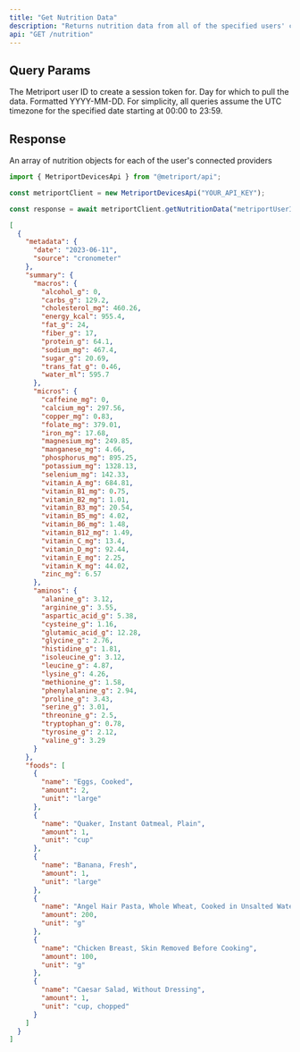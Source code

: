 ```yaml
---
title: "Get Nutrition Data"
description: "Returns nutrition data from all of the specified users' connected providers."
api: "GET /nutrition"
---
```


## Query Params

<ParamField query="userId" type="string" required>
  The Metriport user ID to create a session token for.
</ParamField>

<ParamField query="date" type="string" required>
  Day for which to pull the data. Formatted YYYY-MM-DD.

  <Info>
    For simplicity, all queries assume the UTC timezone for the specified date
    starting at 00:00 to 23:59.
  </Info>
</ParamField>

## Response

<ResponseField name="nutrition" type="Nutrition[]">
  An array of nutrition objects for each of the user's connected providers
</ResponseField>

<ResponseExample>

```javascript Metriport SDK
import { MetriportDevicesApi } from "@metriport/api";

const metriportClient = new MetriportDevicesApi("YOUR_API_KEY");

const response = await metriportClient.getNutritionData("metriportUserId", "date");
```

</ResponseExample>

```json
[
  {
    "metadata": {
      "date": "2023-06-11",
      "source": "cronometer"
    },
    "summary": {
      "macros": {
        "alcohol_g": 0,
        "carbs_g": 129.2,
        "cholesterol_mg": 460.26,
        "energy_kcal": 955.4,
        "fat_g": 24,
        "fiber_g": 17,
        "protein_g": 64.1,
        "sodium_mg": 467.4,
        "sugar_g": 20.69,
        "trans_fat_g": 0.46,
        "water_ml": 595.7
      },
      "micros": {
        "caffeine_mg": 0,
        "calcium_mg": 297.56,
        "copper_mg": 0.83,
        "folate_mg": 379.01,
        "iron_mg": 17.68,
        "magnesium_mg": 249.85,
        "manganese_mg": 4.66,
        "phosphorus_mg": 895.25,
        "potassium_mg": 1328.13,
        "selenium_mg": 142.33,
        "vitamin_A_mg": 684.81,
        "vitamin_B1_mg": 0.75,
        "vitamin_B2_mg": 1.01,
        "vitamin_B3_mg": 20.54,
        "vitamin_B5_mg": 4.02,
        "vitamin_B6_mg": 1.48,
        "vitamin_B12_mg": 1.49,
        "vitamin_C_mg": 13.4,
        "vitamin_D_mg": 92.44,
        "vitamin_E_mg": 2.25,
        "vitamin_K_mg": 44.02,
        "zinc_mg": 6.57
      },
      "aminos": {
        "alanine_g": 3.12,
        "arginine_g": 3.55,
        "aspartic_acid_g": 5.38,
        "cysteine_g": 1.16,
        "glutamic_acid_g": 12.28,
        "glycine_g": 2.76,
        "histidine_g": 1.81,
        "isoleucine_g": 3.12,
        "leucine_g": 4.87,
        "lysine_g": 4.26,
        "methionine_g": 1.58,
        "phenylalanine_g": 2.94,
        "proline_g": 3.43,
        "serine_g": 3.01,
        "threonine_g": 2.5,
        "tryptophan_g": 0.78,
        "tyrosine_g": 2.12,
        "valine_g": 3.29
      }
    },
    "foods": [
      {
        "name": "Eggs, Cooked",
        "amount": 2,
        "unit": "large"
      },
      {
        "name": "Quaker, Instant Oatmeal, Plain",
        "amount": 1,
        "unit": "cup"
      },
      {
        "name": "Banana, Fresh",
        "amount": 1,
        "unit": "large"
      },
      {
        "name": "Angel Hair Pasta, Whole Wheat, Cooked in Unsalted Water",
        "amount": 200,
        "unit": "g"
      },
      {
        "name": "Chicken Breast, Skin Removed Before Cooking",
        "amount": 100,
        "unit": "g"
      },
      {
        "name": "Caesar Salad, Without Dressing",
        "amount": 1,
        "unit": "cup, chopped"
      }
    ]
  }
]
```
